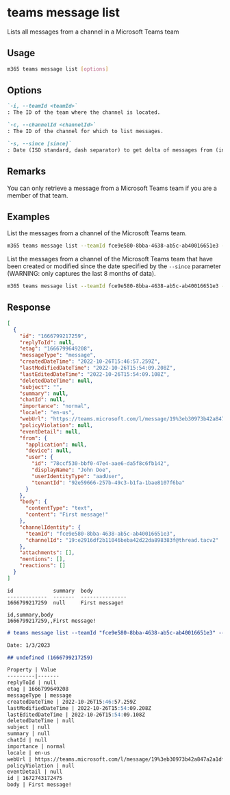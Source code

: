 
# teams message list

Lists all messages from a channel in a Microsoft Teams team

## Usage

```sh
m365 teams message list [options]
```

## Options

```md definition-list
`-i, --teamId <teamId>`
: The ID of the team where the channel is located.

`-c, --channelId <channelId>`
: The ID of the channel for which to list messages.

`-s, --since [since]`
: Date (ISO standard, dash separator) to get delta of messages from (in last 8 months).
```

<Global />

## Remarks

You can only retrieve a message from a Microsoft Teams team if you are a member of that team.

## Examples

List the messages from a channel of the Microsoft Teams team.

```sh
m365 teams message list --teamId fce9e580-8bba-4638-ab5c-ab40016651e3 --channelId 19:eb30973b42a847a2a1df92d91e37c76a@thread.skype
```

List the messages from a channel of the Microsoft Teams team that have been created or modified since the date specified by the `--since` parameter (WARNING: only captures the last 8 months of data).

```sh
m365 teams message list --teamId fce9e580-8bba-4638-ab5c-ab40016651e3 --channelId 19:eb30973b42a847a2a1df92d91e37c76a@thread.skype --since 2019-12-31T14:00:00Z
```

## Response

<Tabs>
  <TabItem value="JSON">

  ``` json
  [
    {
      "id": "1666799217259",
      "replyToId": null,
      "etag": "1666799649208",
      "messageType": "message",
      "createdDateTime": "2022-10-26T15:46:57.259Z",
      "lastModifiedDateTime": "2022-10-26T15:54:09.208Z",
      "lastEditedDateTime": "2022-10-26T15:54:09.108Z",
      "deletedDateTime": null,
      "subject": "",
      "summary": null,
      "chatId": null,
      "importance": "normal",
      "locale": "en-us",
      "webUrl": "https://teams.microsoft.com/l/message/19%3eb30973b42a847a2a1df92d91e37c76a%40thread.tacv2/1666799217259?groupId=fce9e580-8bba-4638-ab5c-ab40016651e3&tenantId=92e59666-257b-49c3-b1fa-1bae8107f6ba&createdTime=1666799217259&parentMessageId=1666799217259",
      "policyViolation": null,
      "eventDetail": null,
      "from": {
        "application": null,
        "device": null,
        "user": {
          "id": "78ccf530-bbf0-47e4-aae6-da5f8c6fb142",
          "displayName": "John Doe",
          "userIdentityType": "aadUser",
          "tenantId": "92e59666-257b-49c3-b1fa-1bae8107f6ba"
        }
      },
      "body": {
        "contentType": "text",
        "content": "First message!"
      },
      "channelIdentity": {
        "teamId": "fce9e580-8bba-4638-ab5c-ab40016651e3",
        "channelId": "19:e2916df2b11046beba42d22da898383f@thread.tacv2"
      },
      "attachments": [],
      "mentions": [],
      "reactions": []
    }
  ]
  ```

  </TabItem>
  <TabItem value="Text">

  ``` text
  id             summary  body
  -------------  -------  ---------------
  1666799217259  null     First message!
  ```

  </TabItem>
  <TabItem value="CSV">

  ``` text
  id,summary,body
  1666799217259,,First message!
  ```

  </TabItem>
  <TabItem value="Markdown">

  ```md
  # teams message list --teamId "fce9e580-8bba-4638-ab5c-ab40016651e3" --channelId "19:e2916df2b11046beba42d22da898383f@thread.tacv2" --since "2022-12-31T14:00:00Z"

  Date: 1/3/2023

  ## undefined (1666799217259)

  Property | Value
  ---------|-------
  replyToId | null
  etag | 1666799649208
  messageType | message
  createdDateTime | 2022-10-26T15:46:57.259Z
  lastModifiedDateTime | 2022-10-26T15:54:09.208Z
  lastEditedDateTime | 2022-10-26T15:54:09.108Z
  deletedDateTime | null
  subject | null
  summary | null
  chatId | null
  importance | normal
  locale | en-us
  webUrl | https://teams.microsoft.com/l/message/19%3eb30973b42a847a2a1df92d91e37c76a%40thread.tacv2/1666799217259?groupId=fce9e580-8bba-4638-ab5c-ab40016651e3&tenantId=92e59666-257b-49c3-b1fa-1bae8107f6ba&createdTime=1666799217259&parentMessageId=1666799217259
  policyViolation | null
  eventDetail | null
  id | 1672743172475
  body | First message!
  ```

  </TabItem>
</Tabs>
